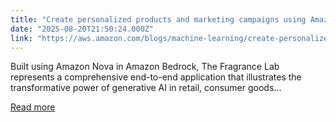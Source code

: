 ```yaml
---
title: "Create personalized products and marketing campaigns using Amazon Nova in Amazon Bedrock"
date: "2025-08-20T21:50:24.000Z"
link: "https://aws.amazon.com/blogs/machine-learning/create-personalized-products-and-marketing-campaigns-using-amazon-nova-in-amazon-bedrock/"
---
```


Built using Amazon Nova in Amazon Bedrock, The&nbsp;Fragrance Lab represents a comprehensive end-to-end application that illustrates the transformative power of generative AI in retail, consumer goods...

[Read more](https://aws.amazon.com/blogs/machine-learning/create-personalized-products-and-marketing-campaigns-using-amazon-nova-in-amazon-bedrock/)
